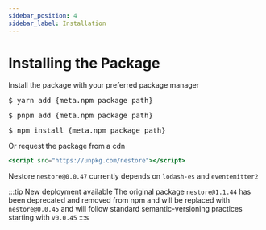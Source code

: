 ```yaml
---
sidebar_position: 4
sidebar_label: Installation
---
```



# Installing the Package


Install the package with your preferred package manager


<Tabs>

<TabItem value="yarn" label="Yarn" default>
<pre>
$ yarn add {meta.npm_package_path}
</pre>
</TabItem>

<TabItem value="pnpm" label="Pnpm" >
<pre>
$ pnpm add {meta.npm_package_path}
</pre>
</TabItem>

<TabItem value="npm" label="NPM" >
<pre>
$ npm install {meta.npm_package_path}
</pre>
</TabItem>



</Tabs>

Or request the package from a cdn
```jsx
<script src="https://unpkg.com/nestore"></script>
```

Nestore `nestore@0.0.47` currently depends on `lodash-es` and `eventemitter2`

:::tip New deployment available
The original package `nestore@1.1.44` has been deprecated and removed from npm and will be replaced with `nestore@0.0.45`
and will follow standard semantic-versioning practices starting with `v0.0.45`
:::s